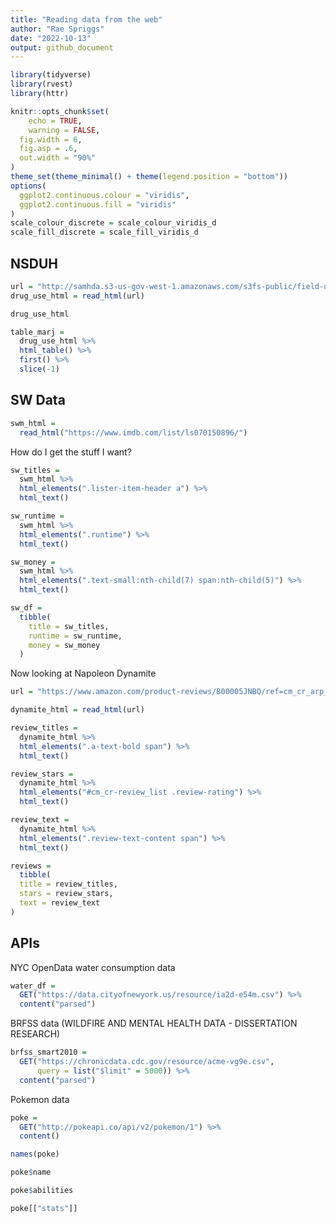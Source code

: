 ```yaml
---
title: "Reading data from the web"
author: "Rae Spriggs"
date: "2022-10-13"
output: github_document
---
```


```r
library(tidyverse)
library(rvest)
library(httr)

knitr::opts_chunk$set(
	echo = TRUE,
	warning = FALSE,
  fig.width = 6,
  fig.asp = .6,
  out.width = "90%"
)
theme_set(theme_minimal() + theme(legend.position = "bottom"))
options(
  ggplot2.continuous.colour = "viridis",
  ggplot2.continuous.fill = "viridis"
)
scale_colour_discrete = scale_colour_viridis_d
scale_fill_discrete = scale_fill_viridis_d

```

## NSDUH  

```r
url = "http://samhda.s3-us-gov-west-1.amazonaws.com/s3fs-public/field-uploads/2k15StateFiles/NSDUHsaeShortTermCHG2015.htm"
drug_use_html = read_html(url)

drug_use_html
```

```r
table_marj = 
  drug_use_html %>% 
  html_table() %>% 
  first() %>% 
  slice(-1)
```

## SW Data

```r
swm_html = 
  read_html("https://www.imdb.com/list/ls070150896/")
```

How do I get the stuff I want? 
```r
sw_titles = 
  swm_html %>% 
  html_elements(".lister-item-header a") %>% 
  html_text()

sw_runtime = 
  swm_html %>% 
  html_elements(".runtime") %>% 
  html_text()

sw_money = 
  swm_html %>% 
  html_elements(".text-small:nth-child(7) span:nth-child(5)") %>% 
  html_text()

sw_df = 
  tibble(
    title = sw_titles, 
    runtime = sw_runtime, 
    money = sw_money
  )
```
 
 Now looking at Napoleon Dynamite 
```r
url = "https://www.amazon.com/product-reviews/B00005JNBQ/ref=cm_cr_arp_d_viewopt_rvwer?ie=UTF8&reviewerType=avp_only_reviews&sortBy=recent&pageNumber=1"

dynamite_html = read_html(url)

review_titles = 
  dynamite_html %>%
  html_elements(".a-text-bold span") %>%
  html_text()

review_stars = 
  dynamite_html %>%
  html_elements("#cm_cr-review_list .review-rating") %>%
  html_text()

review_text = 
  dynamite_html %>%
  html_elements(".review-text-content span") %>%
  html_text()

reviews = 
  tibble(
  title = review_titles,
  stars = review_stars,
  text = review_text
)
```
 
## APIs 

NYC OpenData water consumption data 
```r
water_df = 
  GET("https://data.cityofnewyork.us/resource/ia2d-e54m.csv") %>% 
  content("parsed")

```

 BRFSS data (WILDFIRE AND MENTAL HEALTH DATA - DISSERTATION RESEARCH)
 
```r
brfss_smart2010 = 
  GET("https://chronicdata.cdc.gov/resource/acme-vg9e.csv",
      query = list("$limit" = 5000)) %>% 
  content("parsed")
```

Pokemon data 

```r
poke = 
  GET("http://pokeapi.co/api/v2/pokemon/1") %>%
  content()

names(poke)

poke$name

poke$abilities

poke[["stats"]]

```


